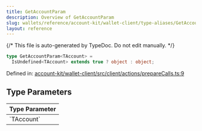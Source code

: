 ```yaml
---
title: GetAccountParam
description: Overview of GetAccountParam
slug: wallets/reference/account-kit/wallet-client/type-aliases/GetAccountParam
layout: reference
---
```


{/* This file is auto-generated by TypeDoc. Do not edit manually. */}

```ts
type GetAccountParam<TAccount> =
  IsUndefined<TAccount> extends true ? object : object;
```

Defined in: [account-kit/wallet-client/src/client/actions/prepareCalls.ts:9](https://github.com/alchemyplatform/aa-sdk/blob/dc58c113ff1eeb06d4b3f76c505cbbaad47db8fc/account-kit/wallet-client/src/client/actions/prepareCalls.ts#L9)

## Type Parameters

<table>
  <thead>
    <tr>
      <th align="left">Type Parameter</th>
    </tr>
  </thead>

  <tbody>
    <tr>
      <td>
        `TAccount`
      </td>
    </tr>
  </tbody>
</table>
